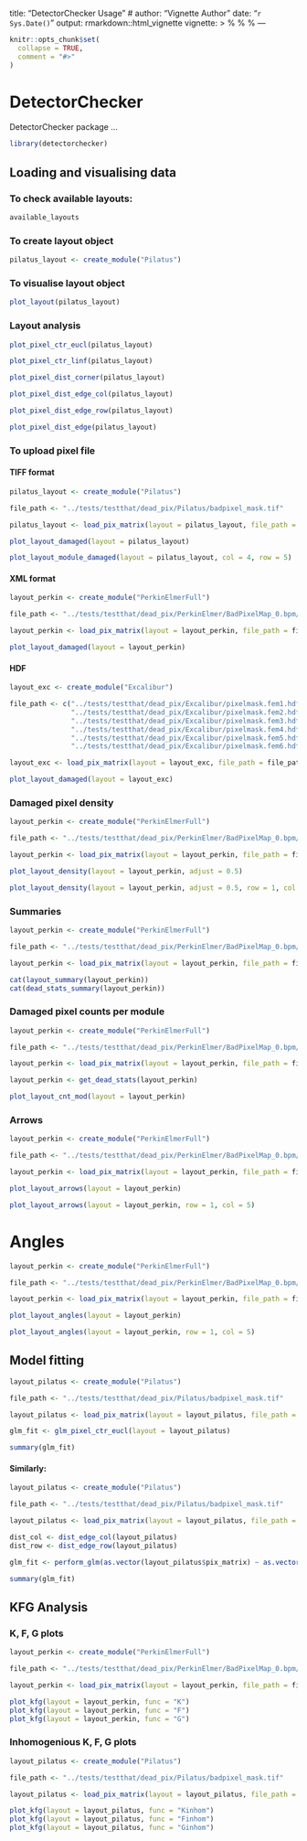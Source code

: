 
title: "DetectorChecker Usage"
# author: "Vignette Author"
date: "`r Sys.Date()`"
output: rmarkdown::html_vignette
vignette: >
  %\VignetteIndexEntry{Vignette Title}
  %\VignetteEngine{knitr::rmarkdown}
  %\VignetteEncoding{UTF-8}
---

```r
knitr::opts_chunk$set(
  collapse = TRUE,
  comment = "#>"
)
```

# DetectorChecker

DetectorChecker package ...
```r
library(detectorchecker)
```

## Loading and visualising data

### To check available layouts:

```r
available_layouts
```

### To create layout object

```r
pilatus_layout <- create_module("Pilatus")
```

### To visualise layout object

```r
plot_layout(pilatus_layout)
```

### Layout analysis

```r
plot_pixel_ctr_eucl(pilatus_layout)
```

```r
plot_pixel_ctr_linf(pilatus_layout)
```

```r
plot_pixel_dist_corner(pilatus_layout)
```

```r
plot_pixel_dist_edge_col(pilatus_layout)
```

```r
plot_pixel_dist_edge_row(pilatus_layout)
```

```r
plot_pixel_dist_edge(pilatus_layout)
```

### To upload pixel file

#### TIFF format

```r
pilatus_layout <- create_module("Pilatus")

file_path <- "../tests/testthat/dead_pix/Pilatus/badpixel_mask.tif"

pilatus_layout <- load_pix_matrix(layout = pilatus_layout, file_path = file_path)

plot_layout_damaged(layout = pilatus_layout)

plot_layout_module_damaged(layout = pilatus_layout, col = 4, row = 5)
```

#### XML format

```r
layout_perkin <- create_module("PerkinElmerFull")

file_path <- "../tests/testthat/dead_pix/PerkinElmer/BadPixelMap_0.bpm/BadPixelMap.bpm.xml"

layout_perkin <- load_pix_matrix(layout = layout_perkin, file_path = file_path)

plot_layout_damaged(layout = layout_perkin)
```

#### HDF

```r
layout_exc <- create_module("Excalibur")

file_path <- c("../tests/testthat/dead_pix/Excalibur/pixelmask.fem1.hdf", 
               "../tests/testthat/dead_pix/Excalibur/pixelmask.fem2.hdf",
               "../tests/testthat/dead_pix/Excalibur/pixelmask.fem3.hdf",
               "../tests/testthat/dead_pix/Excalibur/pixelmask.fem4.hdf",
               "../tests/testthat/dead_pix/Excalibur/pixelmask.fem5.hdf",
               "../tests/testthat/dead_pix/Excalibur/pixelmask.fem6.hdf")

layout_exc <- load_pix_matrix(layout = layout_exc, file_path = file_path)

plot_layout_damaged(layout = layout_exc)
```

### Damaged pixel density

```r
layout_perkin <- create_module("PerkinElmerFull")

file_path <- "../tests/testthat/dead_pix/PerkinElmer/BadPixelMap_0.bpm/BadPixelMap.bpm.xml"

layout_perkin <- load_pix_matrix(layout = layout_perkin, file_path = file_path)

plot_layout_density(layout = layout_perkin, adjust = 0.5)

plot_layout_density(layout = layout_perkin, adjust = 0.5, row = 1, col = 2)

```

### Summaries

```r
layout_perkin <- create_module("PerkinElmerFull")

file_path <- "../tests/testthat/dead_pix/PerkinElmer/BadPixelMap_0.bpm/BadPixelMap.bpm.xml"

layout_perkin <- load_pix_matrix(layout = layout_perkin, file_path = file_path)

cat(layout_summary(layout_perkin))
cat(dead_stats_summary(layout_perkin))
```

### Damaged pixel counts per module

```r
layout_perkin <- create_module("PerkinElmerFull")

file_path <- "../tests/testthat/dead_pix/PerkinElmer/BadPixelMap_0.bpm/BadPixelMap.bpm.xml"

layout_perkin <- load_pix_matrix(layout = layout_perkin, file_path = file_path)

layout_perkin <- get_dead_stats(layout_perkin)

plot_layout_cnt_mod(layout = layout_perkin)
```

### Arrows

```r
layout_perkin <- create_module("PerkinElmerFull")

file_path <- "../tests/testthat/dead_pix/PerkinElmer/BadPixelMap_0.bpm/BadPixelMap.bpm.xml"

layout_perkin <- load_pix_matrix(layout = layout_perkin, file_path = file_path)

plot_layout_arrows(layout = layout_perkin)

plot_layout_arrows(layout = layout_perkin, row = 1, col = 5)

```

# Angles

```r
layout_perkin <- create_module("PerkinElmerFull")

file_path <- "../tests/testthat/dead_pix/PerkinElmer/BadPixelMap_0.bpm/BadPixelMap.bpm.xml"

layout_perkin <- load_pix_matrix(layout = layout_perkin, file_path = file_path)

plot_layout_angles(layout = layout_perkin)

plot_layout_angles(layout = layout_perkin, row = 1, col = 5)

```

## Model fitting

```r
layout_pilatus <- create_module("Pilatus")

file_path <- "../tests/testthat/dead_pix/Pilatus/badpixel_mask.tif"

layout_pilatus <- load_pix_matrix(layout = layout_pilatus, file_path = file_path)

glm_fit <- glm_pixel_ctr_eucl(layout = layout_pilatus)

summary(glm_fit)
```

#### Similarly:
```r
layout_pilatus <- create_module("Pilatus")

file_path <- "../tests/testthat/dead_pix/Pilatus/badpixel_mask.tif"

layout_pilatus <- load_pix_matrix(layout = layout_pilatus, file_path = file_path)

dist_col <- dist_edge_col(layout_pilatus)
dist_row <- dist_edge_row(layout_pilatus)

glm_fit <- perform_glm(as.vector(layout_pilatus$pix_matrix) ~ as.vector(dist_col) + as.vector(dist_row))

summary(glm_fit)

```

## KFG Analysis

### K, F, G plots

```r
layout_perkin <- create_module("PerkinElmerFull")

file_path <- "../tests/testthat/dead_pix/PerkinElmer/BadPixelMap_0.bpm/BadPixelMap.bpm.xml"

layout_perkin <- load_pix_matrix(layout = layout_perkin, file_path = file_path)

plot_kfg(layout = layout_perkin, func = "K")
plot_kfg(layout = layout_perkin, func = "F")
plot_kfg(layout = layout_perkin, func = "G")
```

### Inhomogenious K, F, G plots

```r
layout_pilatus <- create_module("Pilatus")

file_path <- "../tests/testthat/dead_pix/Pilatus/badpixel_mask.tif"

layout_pilatus <- load_pix_matrix(layout = layout_pilatus, file_path = file_path)

plot_kfg(layout = layout_pilatus, func = "Kinhom")
plot_kfg(layout = layout_pilatus, func = "Finhom")
plot_kfg(layout = layout_pilatus, func = "Ginhom")
```
